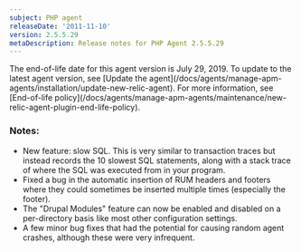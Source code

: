 ```yaml
---
subject: PHP agent
releaseDate: '2011-11-10'
version: 2.5.5.29
metaDescription: Release notes for PHP Agent 2.5.5.29
---
```


<Callout variant="important">
  The end-of-life date for this agent version is July 29, 2019. To update to the latest agent version, see [Update the agent](/docs/agents/manage-apm-agents/installation/update-new-relic-agent). For more information, see [End-of-life policy](/docs/agents/manage-apm-agents/maintenance/new-relic-agent-plugin-end-life-policy).
</Callout>

### Notes:

* New feature: slow SQL. This is very similar to transaction traces but instead records the 10 slowest SQL statements, along with a stack trace of where the SQL was executed from in your program.
* Fixed a bug in the automatic insertion of RUM headers and footers where they could sometimes be inserted multiple times (especially the footer).
* The "Drupal Modules" feature can now be enabled and disabled on a per-directory basis like most other configuration settings.
* A few minor bug fixes that had the potential for causing random agent crashes, although these were very infrequent.
